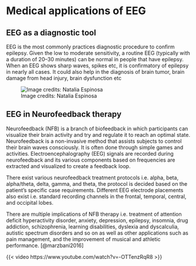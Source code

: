 # Medical applications of EEG

## EEG as a diagnostic tool

EEG is the most commonly practices diagnostic procedure to confirm epilepsy. Given the low to moderate sensitivity, a routine EEG (typically with a duration of 20–30 minutes) can be normal in people that have epilepsy. When an EEG shows sharp waves, spikes etc, it is confirmatory of epilepsy in nearly all cases. It could also help in the diagnosis of brain tumor, brain damage from head injury, brain dysfunction etc

![Image credits: Natalia Espinosa](images/Epileptic-Seizure-EEG-vs-Normal-EEG.jpg)

## EEG in Neurofeedback therapy

Neurofeedback (NFB) is a branch of biofeedback in which participants can visualize their brain activity and try and regulate it to reach an optimal state. Neurofeedback is a non-invasive method that assists subjects to control their brain waves consciously. It is often done through simple games and activities. Electroencephalography (EEG) signals are recorded during neurofeedback and its various components based on frequencies are extracted and visualized to create a feedback loop.

There exist various neurofeedback treatment protocols i.e. alpha, beta, alpha/theta, delta, gamma, and theta, the protocol is decided based on the patient’s specific case requirements. Different EEG electrode placements also exist i.e. standard recording channels in the frontal, temporal, central, and occipital lobes.

There are multiple implications of NFB therapy i.e. treatment of attention deficit hyperactivity disorder, anxiety, depression, epilepsy, insomnia, drug addiction, schizophrenia, learning disabilities, dyslexia and dyscalculia, autistic spectrum disorders and so on as well as other applications such as pain management, and the improvement of musical and athletic performance. [@marzbani2016]

{{< video https://www.youtube.com/watch?v=-OTTenzRqR8 >}}

